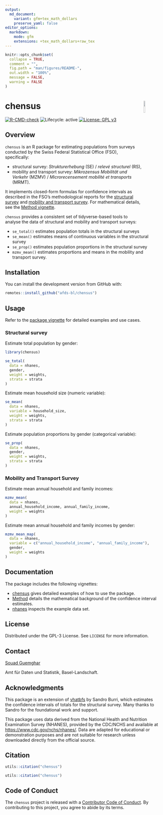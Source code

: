 ```yaml
---
output:
  md_document:
    variant: gfm+tex_math_dollars
    preserve_yaml: false
editor_options:
  markdown:
    mode: gfm
    extensions: +tex_math_dollars+raw_tex
---
```

<!-- README.md is generated from README.Rmd. Please edit that file -->


```r
knitr::opts_chunk$set(
  collapse = TRUE,
  comment = "",
  fig.path = "man/figures/README-",
  out.width = "100%",
  message = FALSE,
  warning = FALSE
)
```

# chensus <img src="man/figures/logo.png" align="right" width="10%" />

[![R-CMD-check](https://github.com/afds-bl/chensus/actions/workflows/R-CMD-check.yaml/badge.svg)](https://github.com/afds-bl/chensus/actions/workflows/R-CMD-check.yaml) ![Lifecycle: active](https://img.shields.io/badge/lifecycle-active-brightgreen.svg)
 [![License: GPL v3](https://img.shields.io/badge/license-GPL--3-blue.svg)](https://www.gnu.org/licenses/gpl-3.0.en.html)

## Overview

`chensus` is an R package for estimating populations from surveys conducted by
the Swiss Federal Statistical Office (FSO), specifically:

-   structural survey: *Strukturerhebung* (SE) / *relevé structurel* (RS),
-   mobility and transport survey: *Mikrozensus Mobilität und Verkehr*
    (MZMV) / *Microrecensement mobilité et transports* (MRMT).

It implements closed-form formulas for confidence intervals as described in the FSO’s methodological reports for the [structural survey](https://www.bfs.admin.ch/bfs/en/home/services/research/methodological-reports.assetdetail.11187024.html) and [mobility and transport survey](https://www.bfs.admin.ch/bfs/fr/home/statistiques/mobilite-transports/enquetes/mzmv.assetdetail.24266729.html). For mathematical details, see the [Method vignette](articles/Method.html).

`chensus` provides a consistent set of tidyverse-based tools to analyse the data of structural and mobility and transport surveys:

- `se_total()` estimates population totals in the structural surveys
- `se_mean()` estimates means of continuous variables in the structural survey
- `se_prop()` estimates population proportions in the structural survey
- `mzmv_mean()` estimates proportions and means in the mobility and transport survey.

## Installation

You can install the development version from GitHub with:

```r
remotes::install_github("afds-bl/chensus")
```

## Usage

Refer to the [package vignette](articles/chensus.html) for detailed examples and use cases.

### Structural survey

Estimate total population by gender:

```r
library(chensus)

se_total(
  data = nhanes,
  gender,
  weight = weights,
  strata = strata
)
```

Estimate mean household size (numeric variable):

```r
se_mean(
  data = nhanes,
  variable = household_size,
  weight = weights,
  strata = strata
)
```

Estimate population proportions by gender (categorical variable):

```r
se_prop(
  data = nhanes,
  gender,
  weight = weights,
  strata = strata
)
```

### Mobility and Transport Survey

Estimate mean annual household and family incomes:

```r
mzmv_mean(
  data = nhanes,
  annual_household_income, annual_family_income,
  weight = weights
)
```

Estimate mean annual household and family incomes by gender:

``` r
mzmv_mean_map(
  data = nhanes,
  variable = c("annual_household_income", "annual_family_income"),
  gender,
  weight = weights
)
```

## Documentation

The package includes the following vignettes:

- [chensus](articles/chensus.html) gives detailed examples of how to use the package.
- [Method](articles/Method.html) details the mathematical background of the confidence interval estimates.
- [nhanes](articles/nhanes.html) inspects the example data set.

## License

Distributed under the GPL-3 License. See `LICENSE` for more information.

## Contact

[Souad Guemghar](mailto:souad.guemghar@bl.ch)

Amt für Daten und Statistik, Basel-Landschaft.

## Acknowledgments

This package is an extension of
[vhatbfs](https://github.com/gibonet/vhatbfs) by Sandro Burri, which estimates the confidence intervals of totals for the structural survey. Many thanks to Sandro for the foundational work and support.

This package uses data derived from the National Health and Nutrition Examination Survey (NHANES), provided by the CDC/NCHS and available at [https://www.cdc.gov/nchs/nhanes/](https://www.cdc.gov/nchs/nhanes/). Data are adapted for educational or demonstration purposes and are not suitable for research unless downloaded directly from the official source.

## Citation

```r
utils::citation("chensus")
```


```r
utils::citation("chensus")
```

## Code of Conduct
  
The `chensus` project is released with a [Contributor Code of Conduct](https://contributor-covenant.org/version/2/1/CODE_OF_CONDUCT.html). By contributing to this project, you agree to abide by its terms.
